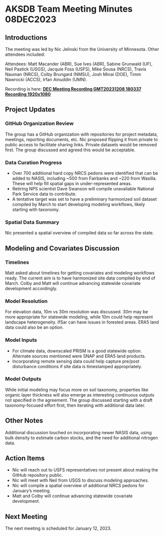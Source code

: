 # AKSDB Team Meeting Minutes 08DEC2023

## Introductions

The meeting was led by Nic Jelinski from the University of Minnesota. Other attendees included:

Attendees: Matt Macander (ABR), Sue Ives (ABR), Sabine Grunwald (UF), Neil Pastick (USGS), Jacquie Foss (USFS), Mike Sousa (NRCS), Travis Nauman (NRCS), Colby Brungard (NMSU), Josh Minai (DOE), Timm Nawrocki (ACCS), Irfan Ainuddin (UMN).

Recording is here: [**DEC Meeting Recording GMT20231208 180337 Recording 1920x1080**](https://youtu.be/KMn54PS6mnc)

## Project Updates

### GitHub Organization Review

The group has a GitHub organization with repositories for project metadata, meetings, reporting documents, etc. Nic proposed flipping it from private to public access to facilitate sharing links. Private datasets would be removed first. The group discussed and agreed this would be acceptable.

### Data Curation Progress

-   Over 700 additional hard copy NRCS pedons were identified that can be added to NASIS, including \~500 from Fairbanks and \~220 from Wasilla. These will help fill spatial gaps in under-represented areas.
-   Retiring NPS scientist Dave Swanson will compile unavailable National Park Service data to contribute.
-   A tentative target was set to have a preliminary harmonized soil dataset compiled by March to start developing modeling workflows, likely starting with taxonomy.

### Spatial Data Summary

Nic presented a spatial overview of compiled data so far across the state.

## Modeling and Covariates Discussion

### Timelines

Matt asked about timelines for getting covariates and modeling workflows ready. The current aim is to have harmonized site data compiled by end of March. Colby and Matt will continue advancing statewide covariate development accordingly.

### Model Resolution

For elevation data, 10m vs 30m resolution was discussed. 30m may be more appropriate for statewide modeling, while 10m could help represent landscape heterogeneity. IfSar can have issues in forested areas. ERA5 land data could also be an option.

### Model Inputs

-   For climate data, downscaled PRISM is a good statewide option. Alternate sources mentioned were SNAP and ERA5 land products.
-   Incorporating remote sensing data could help capture pre/post disturbance conditions if site data is timestamped appropriately.

### Model Outputs

While initial modeling may focus more on soil taxonomy, properties like organic layer thickness will also emerge as interesting continuous outputs not specified in the agreement. The group discussed starting with a draft taxonomy-focused effort first, then iterating with additional data later.

## Other Notes

Additional discussion touched on incorporating newer NASIS data, using bulk density to estimate carbon stocks, and the need for additional nitrogen data.

## Action Items

-   Nic will reach out to USFS representatives not present about making the GitHub repository public.\
-   Nic will meet with Neil from USGS to discuss modeling approaches.\
-   Nic will compile a spatial overview of additional NRCS pedons for January's meeting.
-   Matt and Colby will continue advancing statewide covariate development.

## Next Meeting

The next meeting is scheduled for January 12, 2023.
